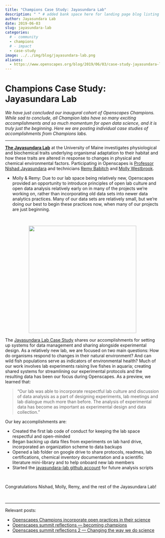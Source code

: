 ```yaml
---
title: "Champions Case Study: Jayasundara Lab"
description: " " # added bank space here for landing page blog listing (will print first few lines of blog if not)
author: Jayasundara Lab
date: 2019-06-03
slug: jayasundara-lab
categories:
  # - community
  - champions
  # - impact
  - case-study  
image: ../../img/blog/jayasundara-lab.png
aliases: 
  - https://www.openscapes.org/blog/2019/06/03/case-study-jayasundara-lab/
---
```


# Champions Case Study: Jayasundara Lab 

*We have just concluded our inaugural cohort of Openscapes Champions. While sad to conclude, all Champion labs have so many exciting accomplishments and so much momentum for open data science, and it is truly just the beginning. Here we are posting individual case studies of accomplishments from Champions labs.*

---

[**The Jayasundara Lab**](https://umaine.edu/nishad/) at the University of Maine investigates physiological and biochemical traits underlying organismal adaptation to their habitat and how these traits are altered in response to changes in physical and chemical environmental factors. Participating in Openscapes is [Professor Nishad Jayasundara](https://umaine.edu/marine/faculty/nishad-jayasundara/) and technicians [Remy Babitch](https://github.com/RemyBabich) and [Molly Westbrook](https://github.com/mollywestbrook).


- Molly & Remy: Due to our lab space being relatively new, Openscapes provided an opportunity to introduce principles of open lab culture and open data analysis relatively early on in many of the projects we’re working on, rather than incorporating old data sets into newer data analytics practices. Many of our data sets are relatively small, but we’re doing our best to begin these practices now, when many of our projects are just beginning.


<br> 

<center>
  <a><img src="/img/blog/jayasundara-lab.png" width="350px"></a>
</center>

The [Jayasundara Lab Case Study](https://docs.google.com/document/d/1DI8173GJ3j3mACHOhPffmCufXu83e4-05NQEFfHFCVc/edit) shares our accomplishments for setting up systems for data management and sharing alongside experimental design. As a relatively new lab, we are focused on two main questions: How do organisms respond to changes in their natural environment? And can wild fish populations serve as indicators of environmental health? Much of our work involves lab experiments raising live fishes in aquaria; creating shared systems for streamlining our experimental protocols and the resulting data has been our focus during Openscapes. As a preview, we learned that: 

> "Our lab was able to incorporate respectful lab culture and discussion of data analysis as a part of designing experiments, lab meetings and lab dialogue much more than before. The analysis of experimental data has become as important as experimental design and data collection." 

Our key accomplishments are: 

- Created the first lab code of conduct for keeping the lab space respectful and open-minded
- Began backing up data files from experiments on lab hard drive, incorporated an organization scheme to data backups
- Opened a lab folder on google drive to share protocols, readmes, lab certifications, chemical inventory documentation and a scientific literature mini-library and to help onboard new lab members
- Started the [jayasundara-lab github account](https://github.com/jayasundara-lab) for future analysis scripts

<br>

Congratulations Nishad, Molly, Remy, and the rest of the Jayasundara Lab! 

<br>

---

Relevant posts: 

- [Openscapes Champions incorporate open practices in their science](https://www.openscapes.org/blog/2019/03/27/champions-incorporate-open-science/)
- [Openscapes summit reflections — becoming champions](https://www.openscapes.org/blog/2019/04/08/summit-reflections1/)
- [Openscapes summit reflections 2 — Changing the way we do science](https://www.openscapes.org/blog/2019/04/25/summit-reflections2/)

<br>

